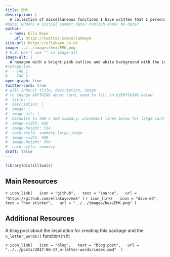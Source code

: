 ```yaml
---
title: EMK
description: |
  A collection of miscellaneous functions I have written that I personally find helpful in a variety of contexts.
#date: UPDATE # initial commit date? Publish date? No date?
author: 
  - name: Ella Kaye
    url: https://twitter.com/ellamkaye
site-url: https://ellakaye.co.uk
image: ../../images/hex/EMK.png
# N.B. Don't use "" in image-alt
image-alt: |
  A hexagon with a bright pink outline and white background with the initials E M K also in bright pink
#categories:
#  - TAG_1
#  - TAG_2
open-graph: true
twitter-card: true
# will inherit title, description, image
# to change ANYTHING about card, need to fill in EVERYTHING below
#  title: |
#  description: |
#  image: |
#  image-alt: |
#  defaults to 500 x 500 summary: uncomment lines below for large card
#  image-width: 600 
#  image-height: 314
#  card-style: summary_large_image 
#  image-width: 500
#  image-height: 500
#  card-style: summary 
draft: false
---
```


```r
library(distilltools)
```


## Main Resources

`r icon_link(
  icon = "github",
  text = "source",
  url = "https://github.com/ellakaye/emk"
)`
`r icon_link(
  icon = "dice-d6",   
  text = "hex sticker",
  url = "../../images/hex/EMK.png"
)`

## Additional Resources

A blog post about the inspiration for creating this package and the `n_letter_words()` function in it:

`r icon_link(
  icon = "blog",
  text = "blog post",
  url = "../../posts/2017-06-17_n-letter-words/index.qmd" 
)`




